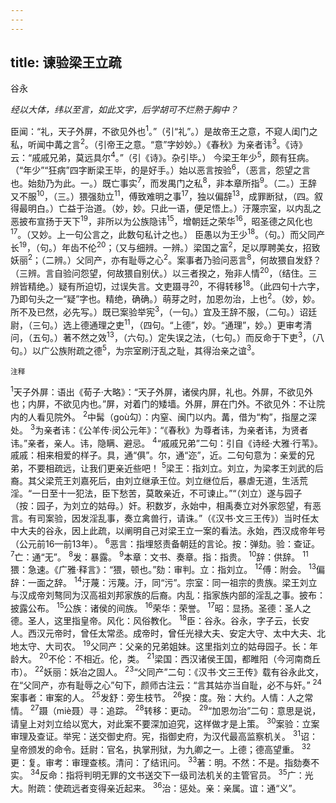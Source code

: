 ```yaml
---
---
---
```

title: 谏验梁王立疏
---



谷永

*经以大体，纬以至言，如此文字，后学胡可不烂熟于胸中？*

臣闻：“礼，天子外屏，不欲见外也<sup>1</sup>。”（引“礼”。）是故帝王之意，不窥人闺门之私，听闻中冓之言<sup>2</sup>。（引帝王之意。“意”字妙妙。）《春秋》为亲者讳<sup>3</sup>。《诗》云：“戚戚兄弟，莫远具尔<sup>4</sup>。”（引《诗》。杂引毕。）
今梁王年少<sup>5</sup>，颇有狂病。（“年少”“狂病”四字断梁王毕，的是好手。）始以恶言按验<sup>6</sup>，（恶言，怨望之言也。始劾乃为此。一。）既亡事实<sup>7</sup>，而发禺门之私<sup>8</sup>，非本章所指<sup>9</sup>。（二。）王辞又不服<sup>10</sup>，（三。）猥强劾立<sup>11</sup>，傅致难明之事<sup>17</sup>，独以偏辞<sup>13</sup>，成罪断狱，（四。叙得最明白。）亡益于治道。（妙，妙。只此一语，便足悟上。）汙蔑宗室，以内乱之恶披布宣扬于天下<sup>19</sup>，非所以为公族隐讳<sup>15</sup>，增朝廷之荣华<sup>16</sup>，昭圣德之风化也<sup>17</sup>。（又妙。上一句公言之，此数句私计之也。）
臣愚以为王少<sup>18</sup>。（句。）而父同产长<sup>19</sup>，（句。）年齿不伦<sup>20</sup>；（又与细辨。一辨。）梁国之富<sup>2</sup>，足以厚聘美女，招致妖丽<sup>2</sup>；（二辨。）父同产，亦有耻辱之心<sup>2</sup>。案事者乃验问恶言<sup>8</sup>，何故猥自发舒？（三辨。言自验问怨望，何故猥自别伏。）以三者揆之，殆非人情<sup>20</sup>，（结住。三辨皆精绝。）疑有所迫切，过误失言。文吏蹑寻<sup>20</sup>，不得转移<sup>18</sup>。（此四句十六字，乃即句头之一“疑”字也。精绝，确确。）萌芽之时，加恩勿治，上也<sup>2</sup>。（妙，妙。所不及已然，必先写。）既已案验举宪<sup>3</sup>，（一句。）宜及王辞不服，（二句。）诏廷尉，（三句。）选上德通理之吏<sup>11</sup>，（四句。“上德”，妙。“通理”，妙。）更审考清问，（五句。）著不然之效<sup>13</sup>，（六句。）定失误之法，（七句。）而反命于下吏<sup>3</sup>，（八句。）以广公族附疏之德<sup>5</sup>，为宗室刷汙乱之耻，其得治亲之谊<sup>3</sup>。

<sup>注释</sup>

<sup>1</sup>天子外屏：语出《荀子·大略》：“天子外屏，诸侯内屏，礼也。外屏，不欲见外也；内屏，不欲见内也。”屏，对着门的矮墙。外屏，屏在门外。不欲见外：不让院内的人看见院外。
<sup>2</sup>中髯（goù勾）：内窒、闽门以内。冓，借为“构”，指屋之深处。
<sup>3</sup>为亲者讳：《公羊传·闵公元年》：“《春秋》为尊者讳，为亲者讳，为贤者讳。”亲者，亲人。讳，隐瞒、避忌。
<sup>4</sup>“戚戚兄弟”二句：引自《诗经·大雅·行苇》。戚戚：相来相爱的样子。具，通“俱”。尔，通“迩”，近。二句句意为：亲爱的兄弟，不要相疏远，让我们更亲近些吧！
<sup>5</sup>梁王：指刘立。刘立，为梁孝王刘武的后裔。其父梁荒王刘嘉死后，由刘立继承王位。刘立继位后，暴虐无道，生活荒淫。“一日至十一犯法，臣下愁苦，莫敢亲近，不可谏止。”“（刘立）遂与园子（按：园子，为刘立的姑母。）奸。积数岁，永始中，相禹奏立对外家怨望，有恶言。有司案验，因发淫乱事，奏立禽兽行，请诛。”（《汉书·文三王传》）当时任太中大夫的谷永，因上此疏，以阐明自己对梁王立一案的看法。永始，西汉成帝年号（公元前16—前13年）。
<sup>6</sup>恶言：指埋怒责备朝廷的言论。按：弹劾。验：查证。
<sup>7</sup>亡：通“无”。
<sup>8</sup>发：暴露。
<sup>9</sup>本章：文书、奏章。指：指贵。
<sup>10</sup>辞：供辞。
<sup>11</sup>猥：急速。《广雅·释言》：“猥，顿也。”劾：审判。立：指刘立。
<sup>12</sup>傅：附会。
<sup>13</sup>偏辞：一面之辞。
<sup>14</sup>汙蔑：污蔑。汙，同“污”。宗室：同一祖宗的贵族。梁王刘立与汉成帝刘骜同为汉高祖刘邦家族的后裔。内乱：指家族内部的淫乱之事。披布：披露公布。
<sup>15</sup>公族：诸侯的间族。
<sup>16</sup>荣华：荣誉。
<sup>17</sup>昭：显扬。圣德：圣人之德。圣人，这里指皇帝。风化：风俗教化。
<sup>18</sup>臣：谷永。谷永，字子云，长安人。西汉元帝时，曾任太常丞。成帝时，曾任光禄大夫、安定大守、太中大夫、北地太守、大司农。
<sup>19</sup>父同产：父亲的兄弟姐妹。这里指刘立的姑母园子。长：年龄大。
<sup>20</sup>不伦：不相近。伦，类。
<sup>21</sup>梁国：西汉诸侯王国，都睢阳（今河南商丘市）。
<sup>22</sup>妖丽：妖冶之固人。
<sup>23</sup>“父同产”二句：《汉书·文三王传》载有谷永此文，在“父同产，亦有耻辱之心”句下，颜师古注云：“言其姑亦当自耻，必不与奸。”
<sup>24</sup>案事者：审案的人。
<sup>25</sup>发舒：旁生枝节。
<sup>26</sup>揆：度。殆：大约。人情：人之常情。
<sup>27</sup>蹑（miè聂）寻：追踪。
<sup>28</sup>转移：更动。
<sup>29</sup>“加恩勿治”二句：意思是说，请皇上对刘立给以宽大，对此案不要深加迫究，这样做才是上策。
<sup>30</sup>案验：立案审理及查证。举宪：送交御史府。宪，指御史府，为汉代最高监察机关。
<sup>31</sup>诏：皇帝颁发的命令。廷尉：官名，执掌刑狱，为九卿之一。上德；德高望重。
<sup>32</sup>更：复。审考：审理查核。清问：了结讯问。
<sup>33</sup>著：明。不然：不是。指劾奏不实。
<sup>34</sup>反命：指将判明无罪的文书送交下一级司法机关的主管官员。
<sup>35</sup>广：光大。附疏：使疏远者变得亲近起来。
<sup>36</sup>治：惩处。亲：亲属。谊：通“义”。